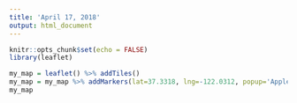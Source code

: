 ```yaml
---
title: 'April 17, 2018'
output: html_document
---
```


```r
knitr::opts_chunk$set(echo = FALSE)
library(leaflet)
```

```r
my_map = leaflet() %>% addTiles()
my_map = my_map %>% addMarkers(lat=37.3318, lng=-122.0312, popup='Apple campus')
my_map

```